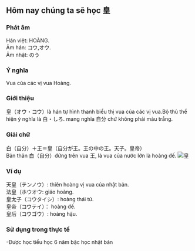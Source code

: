 
##  Hôm nay chúng ta sẽ học 皇
### Phát âm
Hán việt: HOÀNG.   
Âm hán: コウ,オウ.   
Âm nhật: のう
### Ý nghĩa
Vua của các vị vua Hoàng.
### Giới thiệu
皇（オウ・コウ）là hán tự hình thanh biểu thị vua của các vị vua.Bộ thủ thể hiện ý nghĩa là 白・しろ. mang nghĩa 自分 chứ không phải màu trắng.
### Giải chữ
白（自分）＋王＝皇（自分が王。王の中の王。天子。皇帝）   
Bản thân 白（自分）đứng trên vua 王, là vua của nước lớn là hoàng đế.
<Image src={photo_20} alt='皇'/>
### Ví dụ
天皇（テンノウ）: thiên hoàng vị vua của nhật bản.   
法皇（ホウオウ: giáo hoàng.   
皇太子（コウタイシ）: hoàng thái tử.   
皇帝（コウテイ）： hoàng đế.   
皇后（コウゴウ）: hoàng hậu.
### Sử dụng trong thực tế
-Được học tiểu học 6 năm bậc học nhật bản